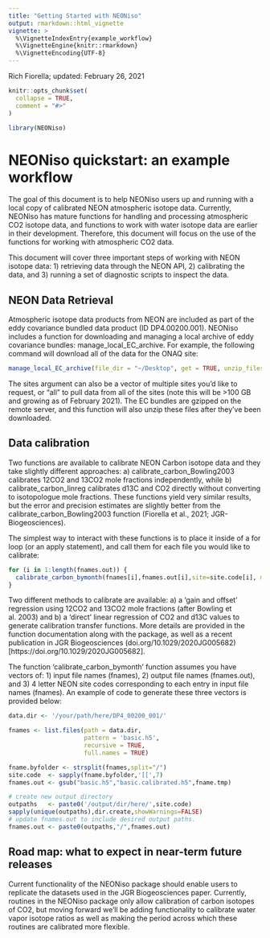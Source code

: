 ```yaml
---
title: "Getting Started with NEONiso"
output: rmarkdown::html_vignette
vignette: >
  %\VignetteIndexEntry{example_workflow}
  %\VignetteEngine{knitr::rmarkdown}
  %\VignetteEncoding{UTF-8}
---
```


Rich Fiorella; updated: February 26, 2021
```r
knitr::opts_chunk$set(
  collapse = TRUE,
  comment = "#>"
)
```

```r
library(NEONiso)
```

# NEONiso quickstart: an example workflow

The goal of this document is to help NEONiso users up and running with a local copy of calibrated NEON atmospheric isotope data. Currently, NEONiso has mature functions for handling and processing atmospheric CO2 isotope data, and functions to work with water isotope data are earlier in their development. Therefore, this document will focus on the use of the functions for working with atmospheric CO2 data.

This document will cover three important steps of working with NEON isotope data: 1) retrieving data through the NEON API, 2) calibrating the data, and 3) running a set of diagnostic scripts to inspect the data.

## NEON Data Retrieval

Atmospheric isotope data products from NEON are included as part of the eddy covariance bundled data product (ID DP4.00200.001). NEONiso includes a function for downloading and managing a local archive of eddy covariance bundles: manage_local_EC_archive. For example, the following command will download all of the data for the ONAQ site:

```r
manage_local_EC_archive(file_dir = "~/Desktop", get = TRUE, unzip_files = TRUE, sites = "ONAQ")
```

The sites argument can also be a vector of multiple sites you'd like to request, or "all" to pull data from all of the sites (note this will be >100 GB and growing as of February 2021). The EC bundles are gzipped on the remote server, and this function will also unzip these files after they've been downloaded.

## Data calibration

Two functions are available to calibrate NEON Carbon isotope data and they take slightly different approaches: a) calibrate_carbon_Bowling2003 calibrates 12CO2 and 13CO2 mole fractions independently, while b) calibrate_carbon_linreg calibrates d13C and CO2 directly without converting to isotopologue mole fractions. These functions yield very similar results, but the error and precision estimates are slightly better from the calibrate_carbon_Bowling2003 function (Fiorella et al., 2021; JGR-Biogeosciences).

The simplest way to interact with these functions is to place it inside of a for loop (or an apply statement), and call them for each file you would like to calibrate:


``` r
for (i in 1:length(fnames.out)) {
  calibrate_carbon_bymonth(fnames[i],fnames.out[i],site=site.code[i], method = "Bowling_2003")
}
```

Two different methods to calibrate are available: a) a 'gain and offset' regression using 12CO2 and 13CO2 mole fractions (after Bowling et al. 2003) and b) a 'direct' linear regression of CO2 and d13C values to generate calibration transfer functions. More details are provided in the function documentation along with the package, as well as a recent publication in JGR Biogeosciences (doi.org/10.1029/2020JG005682)[https://doi.org/10.1029/2020JG005682]. 

The function 'calibrate_carbon_bymonth' function assumes you have vectors of: 1) input file names (fnames), 2) output file names (fnames.out), and 3) 4 letter NEON site codes corresponding to each entry in input file names (fnames). An example of code to generate these three vectors is provided below: 

```r
data.dir <- '/your/path/here/DP4_00200_001/'

fnames <- list.files(path = data.dir,
                     pattern = 'basic.h5',
                     recursive = TRUE,
                     full.names = TRUE)

fname.byfolder <- strsplit(fnames,split="/")
site.code  <- sapply(fname.byfolder,'[[',7)
fnames.out <- gsub("basic.h5","basic.calibrated.h5",fname.tmp)

# create new output directory
outpaths   <- paste0('/output/dir/here/',site.code)
sapply(unique(outpaths),dir.create,showWarnings=FALSE)
# update fnames.out to include desired output paths.
fnames.out <- paste0(outpaths,"/",fnames.out)
```

## Road map: what to expect in near-term future releases
Current functionality of the NEONiso package should enable users to replicate the datasets used in the JGR Biogeosciences paper. Currently, routines in the NEONiso package only allow calibration of carbon isotopes of CO2, but moving forward we'll be adding functionality to calibrate water vapor isotope ratios as well as making the period across which these routines are calibrated more flexible.
